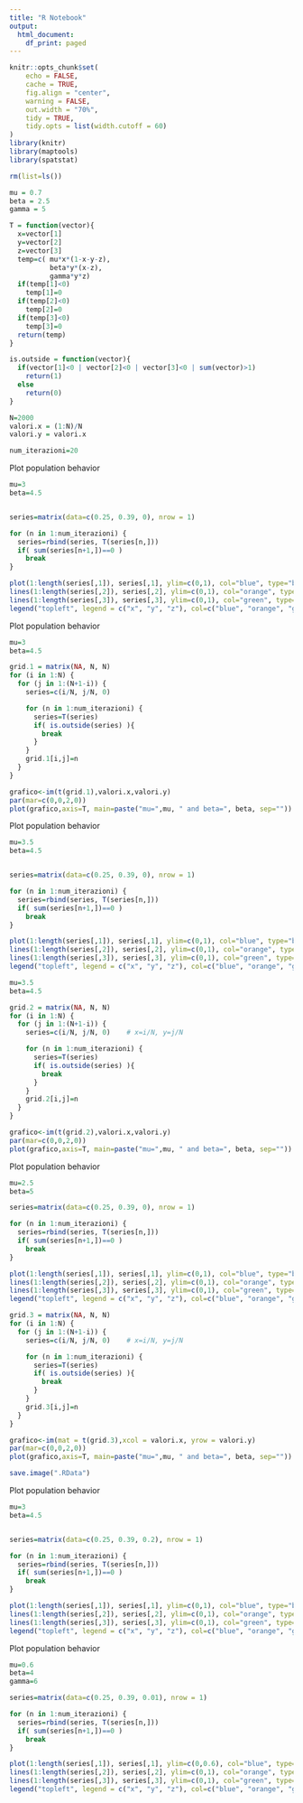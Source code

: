 ```yaml
---
title: "R Notebook"
output:
  html_document:
    df_print: paged
---
```


```r
knitr::opts_chunk$set(
	echo = FALSE,
	cache = TRUE,
	fig.align = "center",
	warning = FALSE,
	out.width = "70%",
	tidy = TRUE,
	tidy.opts = list(width.cutoff = 60)
)
library(knitr)
library(maptools)
library(spatstat)
```

```r
rm(list=ls())

mu = 0.7
beta = 2.5
gamma = 5

T = function(vector){
  x=vector[1]
  y=vector[2]
  z=vector[3]
  temp=c( mu*x*(1-x-y-z),
          beta*y*(x-z),
          gamma*y*z)
  if(temp[1]<0)
    temp[1]=0
  if(temp[2]<0)
    temp[2]=0
  if(temp[3]<0)
    temp[3]=0
  return(temp)
}

is.outside = function(vector){
  if(vector[1]<0 | vector[2]<0 | vector[3]<0 | sum(vector)>1)
    return(1)
  else
    return(0)
}

N=2000
valori.x = (1:N)/N
valori.y = valori.x

num_iterazioni=20
```

Plot population behavior
```R
mu=3
beta=4.5


series=matrix(data=c(0.25, 0.39, 0), nrow = 1) 

for (n in 1:num_iterazioni) {
  series=rbind(series, T(series[n,]))
  if( sum(series[n+1,])==0 )
    break
}

plot(1:length(series[,1]), series[,1], ylim=c(0,1), col="blue", type="b", xlab="iteration", ylab="density", lwd=2)
lines(1:length(series[,2]), series[,2], ylim=c(0,1), col="orange", type="b", lwd=2)
lines(1:length(series[,3]), series[,3], ylim=c(0,1), col="green", type="b", lwd=2)
legend("topleft", legend = c("x", "y", "z"), col=c("blue", "orange", "green"), lwd=2)

```


Plot population behavior
```r
mu=3
beta=4.5

grid.1 = matrix(NA, N, N)
for (i in 1:N) {
  for (j in 1:(N+1-i)) {
    series=c(i/N, j/N, 0)

    for (n in 1:num_iterazioni) {
      series=T(series)
      if( is.outside(series) ){
        break
      }
    }
    grid.1[i,j]=n
  }
}
```

```r
grafico<-im(t(grid.1),valori.x,valori.y)
par(mar=c(0,0,2,0))
plot(grafico,axis=T, main=paste("mu=",mu, " and beta=", beta, sep=""))
```

Plot population behavior
```R
mu=3.5
beta=4.5


series=matrix(data=c(0.25, 0.39, 0), nrow = 1) 

for (n in 1:num_iterazioni) {
  series=rbind(series, T(series[n,]))
  if( sum(series[n+1,])==0 )
    break
}

plot(1:length(series[,1]), series[,1], ylim=c(0,1), col="blue", type="b", xlab="iteration", ylab="density", lwd=2)
lines(1:length(series[,2]), series[,2], ylim=c(0,1), col="orange", type="b", lwd=2)
lines(1:length(series[,3]), series[,3], ylim=c(0,1), col="green", type="b", lwd=2)
legend("topleft", legend = c("x", "y", "z"), col=c("blue", "orange", "green"), lwd=2)

```

```R
mu=3.5
beta=4.5

grid.2 = matrix(NA, N, N)
for (i in 1:N) {
  for (j in 1:(N+1-i)) {
    series=c(i/N, j/N, 0)    # x=i/N, y=j/N

    for (n in 1:num_iterazioni) {
      series=T(series)
      if( is.outside(series) ){
        break
      }
    }
    grid.2[i,j]=n
  }
}
```

```r
grafico<-im(t(grid.2),valori.x,valori.y)
par(mar=c(0,0,2,0))
plot(grafico,axis=T, main=paste("mu=",mu, " and beta=", beta, sep=""))
```

Plot population behavior
```R
mu=2.5
beta=5

series=matrix(data=c(0.25, 0.39, 0), nrow = 1) 

for (n in 1:num_iterazioni) {
  series=rbind(series, T(series[n,]))
  if( sum(series[n+1,])==0 )
    break
}

plot(1:length(series[,1]), series[,1], ylim=c(0,1), col="blue", type="b", xlab="iteration", ylab="density", lwd=2)
lines(1:length(series[,2]), series[,2], ylim=c(0,1), col="orange", type="b", lwd=2)
lines(1:length(series[,3]), series[,3], ylim=c(0,1), col="green", type="b", lwd=2)
legend("topleft", legend = c("x", "y", "z"), col=c("blue", "orange", "green"), lwd=2)

```

```R

grid.3 = matrix(NA, N, N)
for (i in 1:N) {
  for (j in 1:(N+1-i)) {
    series=c(i/N, j/N, 0)    # x=i/N, y=j/N

    for (n in 1:num_iterazioni) {
      series=T(series)
      if( is.outside(series) ){
        break
      }
    }
    grid.3[i,j]=n
  }
}
```

```r
grafico<-im(mat = t(grid.3),xcol = valori.x, yrow = valori.y)
par(mar=c(0,0,2,0))
plot(grafico,axis=T, main=paste("mu=",mu, " and beta=", beta, sep=""))
```

```r
save.image(".RData")
```

Plot population behavior
```R
mu=3
beta=4.5


series=matrix(data=c(0.25, 0.39, 0.2), nrow = 1) 

for (n in 1:num_iterazioni) {
  series=rbind(series, T(series[n,]))
  if( sum(series[n+1,])==0 )
    break
}

plot(1:length(series[,1]), series[,1], ylim=c(0,1), col="blue", type="b", xlab="iteration", ylab="density", lwd=2)
lines(1:length(series[,2]), series[,2], ylim=c(0,1), col="orange", type="b", lwd=2)
lines(1:length(series[,3]), series[,3], ylim=c(0,1), col="green", type="b", lwd=2)
legend("topleft", legend = c("x", "y", "z"), col=c("blue", "orange", "green"), lwd=2)

```

Plot population behavior
```R
mu=0.6
beta=4
gamma=6

series=matrix(data=c(0.25, 0.39, 0.01), nrow = 1) 

for (n in 1:num_iterazioni) {
  series=rbind(series, T(series[n,]))
  if( sum(series[n+1,])==0 )
    break
}

plot(1:length(series[,1]), series[,1], ylim=c(0,0.6), col="blue", type="b", xlab="iteration", ylab="density", lwd=2, xlim=c(1,6))
lines(1:length(series[,2]), series[,2], ylim=c(0,1), col="orange", type="b", lwd=2)
lines(1:length(series[,3]), series[,3], ylim=c(0,1), col="green", type="b", lwd=2)
legend("topleft", legend = c("x", "y", "z"), col=c("blue", "orange", "green"), lwd=2)

```